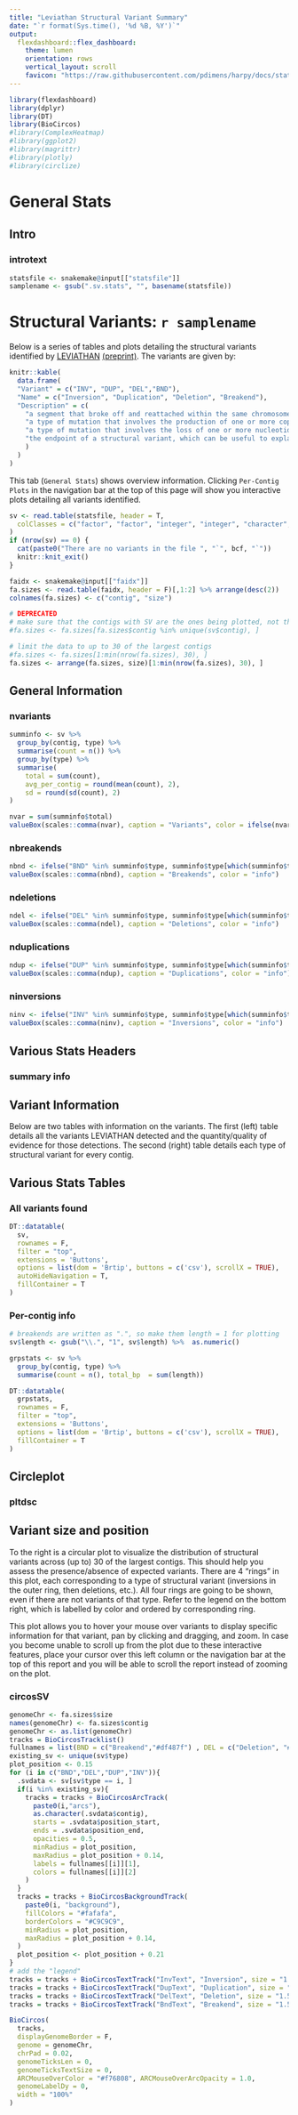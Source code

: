```yaml
---
title: "Leviathan Structural Variant Summary"
date: "`r format(Sys.time(), '%d %B, %Y')`"
output:
  flexdashboard::flex_dashboard:
    theme: lumen
    orientation: rows
    vertical_layout: scroll
    favicon: "https://raw.githubusercontent.com/pdimens/harpy/docs/static/favicon_dark.png"
---
```


```r
library(flexdashboard)
library(dplyr)
library(DT)
library(BioCircos)
#library(ComplexHeatmap)
#library(ggplot2)
#library(magrittr)
#library(plotly)
#library(circlize)
```
# General Stats
## Intro
### introtext {.no-title}
```r
statsfile <- snakemake@input[["statsfile"]]
samplename <- gsub(".sv.stats", "", basename(statsfile))
```

<h1> Structural Variants: `r samplename`</h1>
Below is a series of tables and plots detailing the structural variants
identified by [LEVIATHAN](https://github.com/morispi/LEVIATHAN) [(preprint)](https://doi.org/10.1101/2021.03.25.437002). The variants are given by:

```r
knitr::kable(
  data.frame(
  "Variant" = c("INV", "DUP", "DEL","BND"),
  "Name" = c("Inversion", "Duplication", "Deletion", "Breakend"),
  "Description" = c(
    "a segment that broke off and reattached within the same chromosome, but in reverse orientation",
    "a type of mutation that involves the production of one or more copies of a gene or region of a chromosome",
    "a type of mutation that involves the loss of one or more nucleotides from a segment of DNA",
    "the endpoint of a structural variant, which can be useful to explain complex variants"
    )
  )
)
```

This tab (`General Stats`) shows overview information. Clicking `Per-Contig Plots`
in the navigation bar at the top of this page will show you interactive
plots detailing all variants identified.

```r
sv <- read.table(statsfile, header = T,
  colClasses = c("factor", "factor", "integer", "integer", "character", "factor", "integer", "integer")
)
if (nrow(sv) == 0) {
  cat(paste0("There are no variants in the file ", "`", bcf, "`"))
  knitr::knit_exit()
}
```
```r
faidx <- snakemake@input[["faidx"]]
fa.sizes <- read.table(faidx, header = F)[,1:2] %>% arrange(desc(2))
colnames(fa.sizes) <- c("contig", "size")

# DEPRECATED
# make sure that the contigs with SV are the ones being plotted, not the others
#fa.sizes <- fa.sizes[fa.sizes$contig %in% unique(sv$contig), ]

# limit the data to up to 30 of the largest contigs
#fa.sizes <- fa.sizes[1:min(nrow(fa.sizes), 30), ]
fa.sizes <- arrange(fa.sizes, size)[1:min(nrow(fa.sizes), 30), ]
```

## General Information {data-height=100}
### nvariants
```r
summinfo <- sv %>%
  group_by(contig, type) %>%
  summarise(count = n()) %>% 
  group_by(type) %>%
  summarise(
    total = sum(count),
    avg_per_contig = round(mean(count), 2),
    sd = round(sd(count), 2)
)

nvar = sum(summinfo$total)
valueBox(scales::comma(nvar), caption = "Variants", color = ifelse(nvar > 0, "success", "warning"))
```

### nbreakends
```r
nbnd <- ifelse("BND" %in% summinfo$type, summinfo$type[which(summinfo$type == "BND")], 0)
valueBox(scales::comma(nbnd), caption = "Breakends", color = "info")
```
### ndeletions
```r
ndel <- ifelse("DEL" %in% summinfo$type, summinfo$type[which(summinfo$type == "DEL")], 0)
valueBox(scales::comma(ndel), caption = "Deletions", color = "info")
```

### nduplications
```r
ndup <- ifelse("DUP" %in% summinfo$type, summinfo$type[which(summinfo$type == "DUP")], 0)
valueBox(scales::comma(ndup), caption = "Duplications", color = "info")
```

### ninversions
```r
ninv <- ifelse("INV" %in% summinfo$type, summinfo$type[which(summinfo$type == "INV")], 0)
valueBox(scales::comma(ninv), caption = "Inversions", color = "info")
```

## Various Stats Headers
### summary info {.no-title}
<h2> Variant Information </h2>
Below are two tables with information on the variants. The first (left) table
details all the variants LEVIATHAN detected and the quantity/quality of evidence
for those detections. The second (right) table details each type of structural variant for
every contig. 

## Various Stats Tables
### All variants found
```r
DT::datatable(
  sv,
  rownames = F,
  filter = "top",
  extensions = 'Buttons',
  options = list(dom = 'Brtip', buttons = c('csv'), scrollX = TRUE),
  autoHideNavigation = T,
  fillContainer = T
)
```

### Per-contig info
```r
# breakends are written as ".", so make them length = 1 for plotting
sv$length <- gsub("\\.", "1", sv$length) %>%  as.numeric()
```

```r
grpstats <- sv %>%
  group_by(contig, type) %>%
  summarise(count = n(), total_bp  = sum(length))

DT::datatable(
  grpstats, 
  rownames = F, 
  filter = "top", 
  extensions = 'Buttons', 
  options = list(dom = 'Brtip', buttons = c('csv'), scrollX = TRUE),
  fillContainer = T
)
```

## Circleplot {.no-title data-height=900}
### pltdsc {.no-title data-width=150}
<h2> Variant size and position </h2>
To the right is a circular plot to visualize the distribution of structural variants
across (up to) 30 of the largest contigs.
This should help you assess the presence/absence of expected variants. There are 4 "rings" in this plot, each corresponding
to a type of structural variant (inversions in the outer ring, then deletions, etc.). All four rings
are going to be shown, even if there are not variants of that type.  Refer to the legend on the bottom right, which is
labelled by color and ordered by corresponding ring.

This plot allows you to hover your mouse over variants to display specific information for that variant,
pan by clicking and dragging, and zoom. In case you become unable to scroll up from the plot due to these interactive 
features, place your cursor over this left column or the navigation bar at the top of this report and you will
be able to scroll the report instead of zooming on the plot.

### circosSV {.no-title}
```r
genomeChr <- fa.sizes$size
names(genomeChr) <- fa.sizes$contig
genomeChr <- as.list(genomeChr)
tracks = BioCircosTracklist()
fullnames = list(BND = c("Breakend","#df487f") , DEL = c("Deletion", "#5a8c84"), DUP = c("Duplication", "#ffd75f"), INV = c("Inversion", "#4a9fea"))
existing_sv <- unique(sv$type)
plot_position <- 0.15
for (i in c("BND","DEL","DUP","INV")){
  .svdata <- sv[sv$type == i, ]
  if(i %in% existing_sv){
    tracks = tracks + BioCircosArcTrack(
      paste0(i,"arcs"),
      as.character(.svdata$contig),
      starts = .svdata$position_start,
      ends = .svdata$position_end,
      opacities = 0.5,
      minRadius = plot_position,
      maxRadius = plot_position + 0.14,
      labels = fullnames[[i]][1],
      colors = fullnames[[i]][2]
    )
  }
  tracks = tracks + BioCircosBackgroundTrack(
    paste0(i, "background"),
    fillColors = "#fafafa",
    borderColors = "#C9C9C9",
    minRadius = plot_position,
    maxRadius = plot_position + 0.14,
  )
  plot_position <- plot_position + 0.21
}
# add the "legend"
tracks = tracks + BioCircosTextTrack("InvText", "Inversion", size = "1.5em", x = 1.4,  y = 0.8, color = "#4a9fea")
tracks = tracks + BioCircosTextTrack("DupText", "Duplication", size = "1.5em", x = 1.4,  y = 0.6, color = "#ffd75f")
tracks = tracks + BioCircosTextTrack("DelText", "Deletion", size = "1.5em", x = 1.4,  y = 0.4, color = "#5a8c84")
tracks = tracks + BioCircosTextTrack("BndText", "Breakend", size = "1.5em", x = 1.4,  y = 0.2, color = "#df487f")

BioCircos(
  tracks,
  displayGenomeBorder = F,
  genome = genomeChr,
  chrPad = 0.02,
  genomeTicksLen = 0,
  genomeTicksTextSize = 0,
  ARCMouseOverColor = "#f76808", ARCMouseOverArcOpacity = 1.0,
  genomeLabelDy = 0,
  width = "100%"
)
```